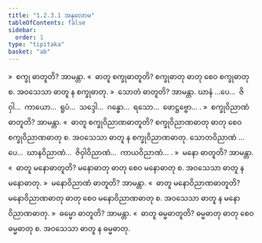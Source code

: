 ```yaml
---
title: "1.2.3.1 အနုလောမ"
tableOfContents: false
sidebar:
  order: 1
type: "tipitaka"
basket: "ab"
---
```



<DynamicBreadcrumb />

<Division number="14">

<Paragraph number="177">
»  စက္ခု ဓာတူတိ? အာမန္တာ.
</Paragraph>

<Paragraph number="178">
«  ဓာတူ စက္ခုဓာတူတိ?
</Paragraph>

<Paragraph number="179">
စက္ခုဓာတု ဓာတု စေဝ စက္ခုဓာတု စ. အဝသေသာ ဓာတူ န စက္ခုဓာတု.
</Paragraph>

<Paragraph number="180">
»  သောတံ ဓာတူတိ? အာမန္တာ.
</Paragraph>

<Paragraph number="181">
ဃာနံ …ပေ…  ဇိဝှါ…  ကာယော…  ရူပံ…  သဒ္ဒေါ…  ဂန္ဓော…  ရသော…  ဖောဋ္ဌဗ္ဗော… .
</Paragraph>

<Paragraph number="182">
»  စက္ခုဝိညာဏံ ဓာတူတိ? အာမန္တာ.
</Paragraph>

<Paragraph number="183">
«  ဓာတူ စက္ခုဝိညာဏဓာတူတိ?
</Paragraph>

<Paragraph number="184">
စက္ခုဝိညာဏဓာတု ဓာတု စေဝ စက္ခုဝိညာဏဓာတု စ. အဝသေသာ ဓာတူ န စက္ခုဝိညာဏဓာတု. သောတဝိညာဏံ …ပေ…  ဃာနဝိညာဏံ…  ဇိဝှါဝိညာဏံ…  ကာယဝိညာဏံ… .
</Paragraph>

<Paragraph number="185">
»  မနော ဓာတူတိ? အာမန္တာ.
</Paragraph>

<Paragraph number="186">
«  ဓာတူ မနောဓာတူတိ?
</Paragraph>

<Paragraph number="187">
မနောဓာတု ဓာတု စေဝ မနောဓာတု စ. အဝသေသာ ဓာတူ န မနောဓာတု.
</Paragraph>

<Paragraph number="188">
»  မနောဝိညာဏံ ဓာတူတိ? အာမန္တာ.
</Paragraph>

<Paragraph number="189">
«  ဓာတူ မနောဝိညာဏဓာတူတိ?
</Paragraph>

<Paragraph number="190">
မနောဝိညာဏဓာတု ဓာတု စေဝ မနောဝိညာဏဓာတု စ. အဝသေသာ ဓာတူ န မနောဝိညာဏဓာတု.
</Paragraph>

<Paragraph number="191">
»  ဓမ္မော ဓာတူတိ? အာမန္တာ.
</Paragraph>

<Paragraph number="192">
«  ဓာတူ ဓမ္မဓာတူတိ?
</Paragraph>

<Paragraph number="193">
ဓမ္မဓာတု ဓာတု စေဝ ဓမ္မဓာတု စ. အဝသေသာ ဓာတူ န ဓမ္မဓာတု.
</Paragraph>
</Division>